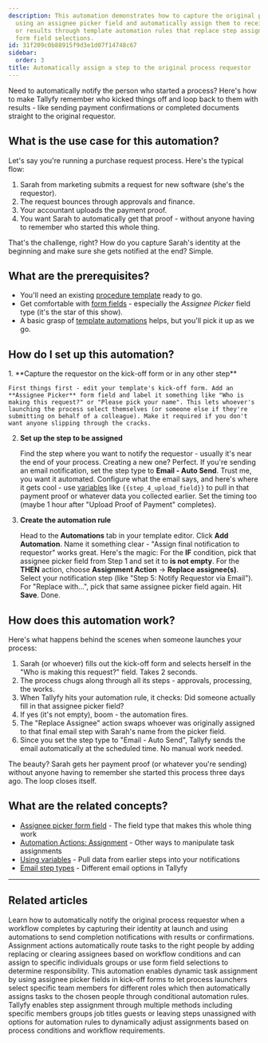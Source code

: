 ```yaml
---
description: This automation demonstrates how to capture the original process requestor
  using an assignee picker field and automatically assign them to receive final notifications
  or results through template automation rules that replace step assignees based on
  form field selections.
id: 31f209c0b88915f9d3e1d07f14748c67
sidebar:
  order: 3
title: Automatically assign a step to the original process requestor
---
```



Need to automatically notify the person who started a process? Here's how to make Tallyfy remember who kicked things off and loop back to them with results - like sending payment confirmations or completed documents straight to the original requestor.

## What is the use case for this automation?

Let's say you're running a purchase request process. Here's the typical flow:

1.  Sarah from marketing submits a request for new software (she's the requestor).
2.  The request bounces through approvals and finance.
3.  Your accountant uploads the payment proof.
4.  You want Sarah to automatically get that proof - without anyone having to remember who started this whole thing.

That's the challenge, right? How do you capture Sarah's identity at the beginning and make sure she gets notified at the end? Simple.

## What are the prerequisites?

*   You'll need an existing [procedure template](/products/pro/documenting/templates/) ready to go.
*   Get comfortable with [form fields](/products/pro/tracking-and-tasks/tasks/what-are-form-fields-in-tallyfy/) - especially the *Assignee Picker* field type (it's the star of this show).
*   A basic grasp of [template automations](/products/pro/documenting/templates/automations/) helps, but you'll pick it up as we go.

## How do I set up this automation?

<Steps>
1.  **Capture the requestor on the kick-off form or in any other step**

    First things first - edit your template's kick-off form. Add an **Assignee Picker** form field and label it something like "Who is making this request?" or "Please pick your name". This lets whoever's launching the process select themselves (or someone else if they're submitting on behalf of a colleague). Make it required if you don't want anyone slipping through the cracks.

2.  **Set up the step to be assigned**

    Find the step where you want to notify the requestor - usually it's near the end of your process. Creating a new one? Perfect. If you're sending an email notification, set the step type to **Email - Auto Send**. Trust me, you want it automated. Configure what the email says, and here's where it gets cool - use [variables](/products/pro/documenting/templates/variables/) like `{{step_4_upload_field}}` to pull in that payment proof or whatever data you collected earlier. Set the timing too (maybe 1 hour after "Upload Proof of Payment" completes).

3.  **Create the automation rule**

    Head to the **Automations** tab in your template editor. Click **Add Automation**. Name it something clear - "Assign final notification to requestor" works great. Here's the magic: For the **IF** condition, pick that assignee picker field from Step 1 and set it to **is not empty**. For the **THEN** action, choose **Assignment Action** → **Replace assignee(s)**. Select your notification step (like "Step 5: Notify Requestor via Email"). For "Replace with...", pick that same assignee picker field again. Hit **Save**. Done.
</Steps>

## How does this automation work?

Here's what happens behind the scenes when someone launches your process:

1.  Sarah (or whoever) fills out the kick-off form and selects herself in the "Who is making this request?" field. Takes 2 seconds.
2.  The process chugs along through all its steps - approvals, processing, the works.
3.  When Tallyfy hits your automation rule, it checks: Did someone actually fill in that assignee picker field?
4.  If yes (it's not empty), boom - the automation fires.
5.  The "Replace Assignee" action swaps whoever was originally assigned to that final email step with Sarah's name from the picker field.
6.  Since you set the step type to "Email - Auto Send", Tallyfy sends the email automatically at the scheduled time. No manual work needed.

The beauty? Sarah gets her payment proof (or whatever you're sending) without anyone having to remember she started this process three days ago. The loop closes itself.

## What are the related concepts?

*   [Assignee picker form field](/products/pro/tracking-and-tasks/tasks/what-are-form-fields-in-tallyfy/#assignee-picker) - The field type that makes this whole thing work
*   [Automation Actions: Assignment](/products/pro/documenting/templates/automations/actions/#assignment-actions) - Other ways to manipulate task assignments
*   [Using variables](/products/pro/documenting/templates/variables/) - Pull data from earlier steps into your notifications
*   [Email step types](/products/pro/tracking-and-tasks/tasks/what-types-of-tasks-can-i-create-with-tallyfy/#email-types) - Different email options in Tallyfy

---


## Related articles
<CardGrid>
<LinkTitleCard header="<b>Examples > Notify the requestor when process completes</b>" href="/products/pro/documenting/templates/automations/examples/notify-requestor-on-completion/" > Learn how to automatically notify the original process requestor when a workflow completes by capturing their identity at launch and using automations to send completion notifications with results or confirmations. </LinkTitleCard>
<LinkTitleCard header="<b>Actions > Automate task assignments</b>" href="/products/pro/documenting/templates/automations/actions/asignment-actions/" > Assignment actions automatically route tasks to the right people by adding replacing or clearing assignees based on workflow conditions and can assign to specific individuals groups or use form field selections to determine responsibility. </LinkTitleCard>
<LinkTitleCard header="<b>Examples > Dynamic member assignment from kick-off forms</b>" href="/products/pro/documenting/templates/automations/examples/dynamic-member-assignment-from-kickoff/" > This automation enables dynamic task assignment by using assignee picker fields in kick-off forms to let process launchers select specific team members for different roles which then automatically assigns tasks to the chosen people through conditional automation rules. </LinkTitleCard>
<LinkTitleCard header="<b>Edit Templates > Assign steps in the Tallyfy template builder</b>" href="/products/pro/documenting/templates/edit-templates/assign-steps-in-the-tallyfy-template-builder/" > Tallyfy enables step assignment through multiple methods including specific members groups job titles guests or leaving steps unassigned with options for automation rules to dynamically adjust assignments based on process conditions and workflow requirements. </LinkTitleCard>
</CardGrid>
